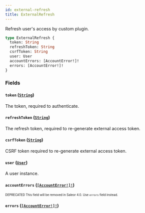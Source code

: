 ```yaml
---
id: external-refresh
title: ExternalRefresh
---
```


Refresh user's access by custom plugin.

```graphql
type ExternalRefresh {
  token: String
  refreshToken: String
  csrfToken: String
  user: User
  accountErrors: [AccountError!]!
  errors: [AccountError!]!
}
```

### Fields

#### `token` ([`String`](/developer/api-reference/scalars/string.mdx))

The token, required to authenticate.

#### `refreshToken` ([`String`](/developer/api-reference/scalars/string.mdx))

The refresh token, required to re-generate external access token.

#### `csrfToken` ([`String`](/developer/api-reference/scalars/string.mdx))

CSRF token required to re-generate external access token.

#### `user` ([`User`](/developer/api-reference/objects/user.mdx))

A user instance.

#### `accountErrors` ([`[AccountError!]!`](/developer/api-reference/objects/account-error.mdx))

<sub><sup><span className="deprecatedTag">DEPRECATED</span> This field will be removed in Saleor 4.0. Use `errors` field instead.</sup></sub>

#### `errors` ([`[AccountError!]!`](/developer/api-reference/objects/account-error.mdx))
